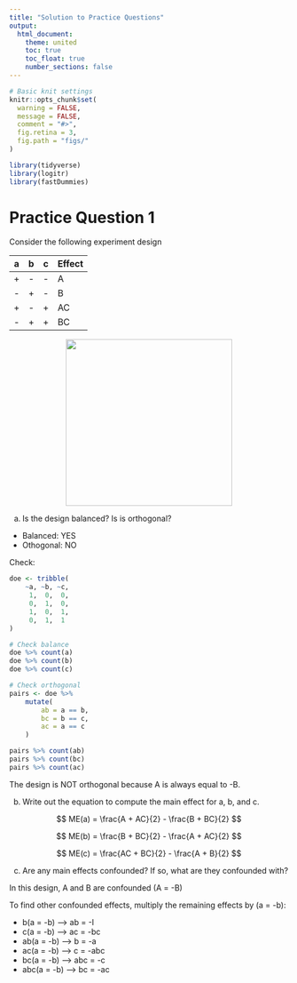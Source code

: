 ```yaml
---
title: "Solution to Practice Questions"
output:
  html_document:
    theme: united
    toc: true
    toc_float: true
    number_sections: false
---
```


```r
# Basic knit settings
knitr::opts_chunk$set(
  warning = FALSE,
  message = FALSE,
  comment = "#>",
  fig.retina = 3,
  fig.path = "figs/"
)

library(tidyverse)
library(logitr)
library(fastDummies)
```

# Practice Question 1

Consider the following experiment design

<div style="width:200px">
a | b | c | Effect
--|---|---|-------
+ | - | - | A
- | + | - | B 
+ | - | + | AC 
- | + | + | BC 
</div>

<center>
<img src="images/practice_question_1.png" width=300>
</center>

a) Is the design balanced? Is is orthogonal?

- Balanced: YES 
- Othogonal: NO

Check: 

```r
doe <- tribble(
    ~a, ~b, ~c,
     1,  0,  0,  
     0,  1,  0, 
     1,  0,  1, 
     0,  1,  1
)

# Check balance
doe %>% count(a)
doe %>% count(b)
doe %>% count(c)

# Check orthogonal
pairs <- doe %>% 
    mutate(
        ab = a == b,
        bc = b == c, 
        ac = a == c
    )

pairs %>% count(ab)
pairs %>% count(bc)
pairs %>% count(ac)
```

The design is NOT orthogonal because A is always equal to -B.

b) Write out the equation to compute the main effect for a, b, and c. 

$$
ME(a) = \frac{A + AC}{2} - \frac{B + BC}{2}
$$

$$
ME(b) = \frac{B + BC}{2} - \frac{A + AC}{2}
$$

$$
ME(c) = \frac{AC + BC}{2} - \frac{A + B}{2}
$$

c) Are any main effects confounded? If so, what are they confounded with?

In this design, A and B are confounded (A = -B)

To find other confounded effects, multiply the remaining effects by (a = -b): 

- b(a = -b) --> ab = -I
- c(a = -b) --> ac = -bc
- ab(a = -b) --> b = -a
- ac(a = -b) --> c = -abc 
- bc(a = -b) --> abc = -c
- abc(a = -b) --> bc = -ac

